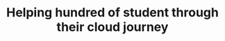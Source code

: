 ---
title: "Helping hundred of student through their cloud journey"
publishedAt: "2024-04-08"
summary: "Helping hundred of student through their cloud journey"
images:
  - "/images/projects/project-01/journey.jpg"
team:
  - name: "Franck Kengne"
    avatar: "/images/avatar.jpg"
  - name: "Patience Opara"
    avatar: "/images/patience.png"
  - name: " Dory Steve"
    avatar: "/images/dorimaine.jpg"
  - name: "Viviane Huguette"
    avatar: "/images/huguette.jpg"
  - name: "Paola Djobissie"
    avatar: "/images/paola.jpg"
  - name: "Adam Acevedo"
    avatar: "/images/adam.jpg"
---
